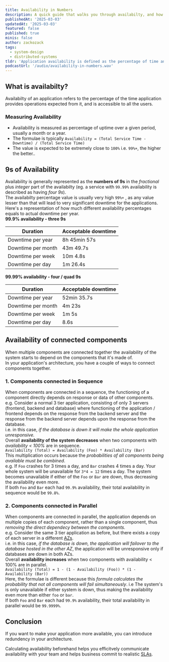 ```yaml
---
title: Availability in Numbers
description: A quick guide that walks you through availabilty, and how to put it in numbers for your application.
publishedAt: '2025-03-03'
updatedAt: '2025-03-03'
featured: false
published: true
minis: false
author: zackozack
tags:
  - system-design
  - distributed-systems
tldr: 'Application availability is defined as the percentage of time an application functions as expected and is accessible to users. Availability is measured by calculating uptime as a percentage, often expressed in "nines," indicating the level of uptime (e.g., 99.9%). The availability of connected components differs whether they are connected in sequence or parallel; components connected in a sequence decrease overall availability, while components connected in parallel increase it. Redundancy in architecture helps increase application availability. Calculating availability helps with communication and setting realistic SLAs.'
podcastUrl: '/audio/availability-in-numbers.wav'
---
```


## What is availabilty?
Availabilty of an application refers to the percentage of the time application provides operations expected from it, and is accessible to all the users.

### Measuring Availability
- Availability is measured as percentage of uptime over a given period, usually a month or a year.
- The formulae is typically `Availability = (Total Service Time - Downtime) / (Total Service Time)`
- The value is expected to be extremely close to `100%` i.e. `99%+`, the higher the better..

## 9s of Availability
Availability is generally represented as the **numbers of 9s** in the _fractional_ plus _integer_ part of the availabilty (eg. a service with `99.99%` availability is described as having _four 9s_).
<br/>
The availabilty percentage value is usually very high `99%+` , as any value lesser than that will lead to very significant downtime for the applications.
<br />
Here's a representation of how much different availability percentages equals to actual downtime per year.
<br />
**99.9% availability - three 9s**

| Duration           | Acceptable downtime |
| ------------------ | ------------------- |
| Downtime per year  | 8h 45min 57s        |
| Downtime per month | 43m 49.7s           |
| Downtime per week  | 10m 4.8s            |
| Downtime per day   | 1m 26.4s            |

**99.99% availability - four / quad 9s**

| Duration           | Acceptable downtime |
| ------------------ | ------------------- |
| Downtime per year  | 52min 35.7s         |
| Downtime per month | 4m 23s              |
| Downtime per week  | 1m 5s               |
| Downtime per day   | 8.6s                |

## Availability of connected components
When multiple components are connected together the availability of the system starts to depend on the components that it's made of.
<br/>
In your application's architecture, you have a couple of ways to connect components together.

### 1. Components connected in Sequence
When components are connected in a sequence, the functioning of a component directly depends on response or data of other components.
<br />
e.g. Consider a normal 3 tier application, consisting of only 3 servers (frontend, backend and database) where functioning of the application / frontend depends on the response from the backend server and the response from the backend server depends upon the response from the database.
<br />
i.e. in this case, _if the database is down it will make the whole application unresponsive._
<br/>
Overall **availability of the system decreases** when two components with _availability < 100%_ are in sequence.
<br/>
`Availability (Total) = Availability (Foo) * Availability (Bar)`
<br/>
This multiplication occurs because the _probabilities of all components being available must be combined_.
<br/>
e.g. If `Foo` crashes for 3 times a day, and `Bar` crashes 4 times a day. Your whole system will be unavailable for `3*4 = 12` times a day.
The system becomes unavailable if either of the `Foo` or `Bar` are down, thus decreasing the availability even more.
<br/>
If both `Foo` and `Bar` each had `99.9%` availability, their total availability in sequence would be `99.8%`.

### 2. Components connected in Parallel
When components are connected in parallel, the application depends on multiple copies of each component, rather than a single component, thus _removing the direct dependecy between the components._
<br/>
e.g. Consider the same 3 tier application as before, but there exists a copy of each server in a different <a target="blank" href="https://docs.aws.amazon.com/global-infrastructure/latest/regions/aws-availability-zones.html">AZs</a>.
<br/>
i.e. in this case, _if the database is down, the application will failover to the database hosted in the other AZ_, the application will be unresponsive only if databases are down in both AZs. 
<br/>
Overall **availability increases** when two components with availability < 100% are in parallel.
<br/>
`Availability (Total) = 1 - (1 - Availability (Foo)) * (1 - Availability (Bar))`
<br/>
Here, the formulae is different because this _formula calculates the probability that not all components will fail simultaneously_. i.e The system's is only unavailable if either system is down, thus making the availability even more than either `foo` or `bar`.
<br/>
If both `Foo` and `Bar` each had `99.9%` availability, their total availability in parallel would be `99.9999%`.

## Conclusion
If you want to make your application more available, you can introduce redundency in your architecture. 

Calculating availability beforehand helps you efficitvely communicate availability with your team and helps business commit to realistic <a href="https://www.servicenow.com/products/itsm/what-is-sla.html">SLAs</a>.